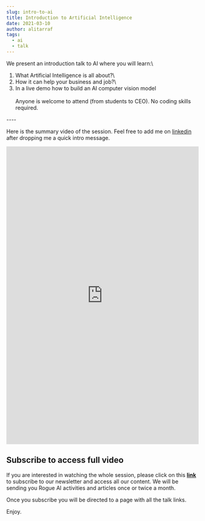```yaml
---
slug: intro-to-ai
title: Introduction to Artificial Intelligence
date: 2021-03-10
author: alitarraf
tags:
  - ai
  - talk
---
```

We present an introduction talk to AI where you will learn:\
1. What Artificial Intelligence is all about?\
2. How it can help your business and job?\
3. In a live demo how to build an AI computer vision model\
\
Anyone is welcome to attend (from students to CEO). No coding skills required.

\----

Here is the summary video of the session. Feel free to add me on [linkedin ](https://linkedin.com/in/alitarraf)after dropping me a quick intro message.

<iframe src="https://www.linkedin.com/embed/feed/update/urn:li:ugcPost:6777397229360562176" height="780" width="504" frameborder="0" allowfullscreen="" title="Embedded post"></iframe>

## Subscribe to access full video

If you are interested in watching the whole session, please click on this [**link** ](https://buttondown.email/alitarraf)to subscribe to our newsletter and access all our content. We will be sending you Rogue AI activities and articles once or twice a month. 

Once you subscribe you will be directed to a page with all the talk links.

Enjoy.